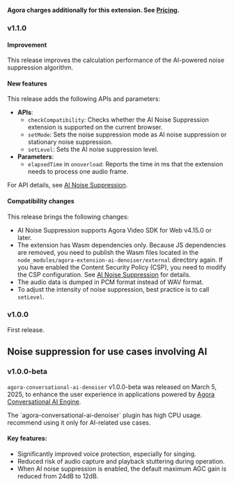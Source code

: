 **Agora charges additionally for this extension. See [Pricing](/video-calling/overview/pricing#ai-noise-suppression-pricing).**

### v1.1.0

#### Improvement

This release improves the calculation performance of the AI-powered noise suppression algorithm.

#### New features

This release adds the following APIs and parameters:

- **APIs**:
    - `checkCompatibility`: Checks whether the AI Noise Suppression extension is supported on the current browser.
    - `setMode`: Sets the noise suppression mode as AI noise suppression or stationary noise suppression.
    - `setLevel`: Sets the AI noise suppression level.
- **Parameters**:
    - `elapsedTime` in `onoverload`: Reports the time in ms that the extension needs to process one audio frame.

For API details, see [AI Noise Suppression](/interactive-live-streaming/advanced/ai-noise-suppression).

#### Compatibility changes

This release brings the following changes:

- AI Noise Suppression supports Agora Video SDK for Web v4.15.0 or later.
- The extension has Wasm dependencies only. Because JS dependencies are removed, you need to publish the Wasm files located in the `node_modules/agora-extension-ai-denoiser/external` directory again. If you have enabled the Content Security Policy (CSP), you need to modify the CSP configuration. See [AI Noise Suppression](/interactive-live-streaming/advanced/ai-noise-suppression) for details.
- The audio data is dumped in PCM format instead of WAV format.
- To adjust the intensity of noise suppression, best practice is to call `setLevel`.

### v1.0.0

First release.

## Noise suppression for use cases involving AI

### v1.0.0-beta

`agora-conversational-ai-denoiser` v1.0.0-beta was released on March 5, 2025, to enhance the user experience in applications powered by [Agora Conversational AI Engine](/conversational-ai/overview/product-overview).

<Admonition type="caution">
The `agora-conversational-ai-denoiser` plugin has high CPU usage. <Vg k="COMPANY" /> recommend using it only for AI-related use cases.
</Admonition>
 
#### Key features:

- Significantly improved voice protection, especially for singing.
- Reduced risk of audio capture and playback stuttering during operation.
- When AI noise suppression is enabled, the default maximum AGC gain is reduced from 24dB to 12dB.